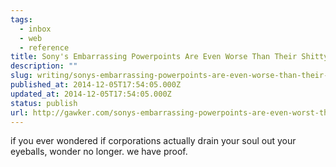 ```yaml
---
tags:
  - inbox
  - web
  - reference
title: Sony's Embarrassing Powerpoints Are Even Worse Than Their Shitty Movies
description: ""
slug: writing/sonys-embarrassing-powerpoints-are-even-worse-than-their-shitty-movies
published_at: 2014-12-05T17:54:05.000Z
updated_at: 2014-12-05T17:54:05.000Z
status: publish
url: http://gawker.com/sonys-embarrassing-powerpoints-are-even-worst-than-thei-1666403941
---
```

if you ever wondered if corporations actually drain your soul out your eyeballs, wonder no longer. we have proof.

